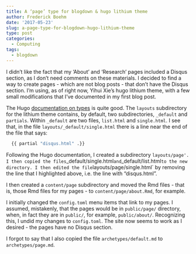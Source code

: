 ```yaml
---
title: A ‘page’ type for blogdown & hugo lithium theme
author: Frederick Boehm
date: '2017-05-23'
slug: a-page-type-for-blogdown-hugo-lithium-theme
type: post
categories:
  - Computing
tags:
  - blogdown
---
```


I didn't like the fact that my 'About' and 'Research' pages included a Disqus section, as I don't need comments on these materials. I decided to find a way to create pages - which are not blog posts - that don't have the Disqus section. I'm using, as of right now, Yihui Xie's hugo lithium theme, with a few small modifications that I've documented in my first blog post.

The Hugo [documentation on types](https://gohugo.io/content/types/) is quite good. The `layouts` subdirectory for the lithium theme contains, by default, two subdirectories, `_default` and `partials`. Within `_default` are two files, `list.html` and `single.html`. I see that, in the file `layouts/_default/single.html` there is a line near the end of the file that says:

```bash
  {{ partial "disqus.html" .}}
```

Following the Hugo documentation, I created a subdirectory `layouts/page'. I then copied the files `_default/single.html` and `_default/list.html` to the new directory. I then edited the file `layouts/page/single.html` by removing the line that I highlighted above, i.e. the line with "disqus.html". 

I then created a `content/page` subdirectory and moved the Rmd files - that is, those Rmd files for my pages - to `content/page/about.Rmd`, for example.

I initially changed the `config.toml` menu items that link to my pages. I assumed, mistakenly, that the pages would be in `public/page/` directory, when, in fact they are in `public/`, for example, `public/about/`. Recognizing this, I undid my changes to `config.toml`. The site now seems to work as I desired - the pages have no Disqus section. 

I forgot to say that I also copied the file `archetypes/default.md` to `archetypes/page.md`.


